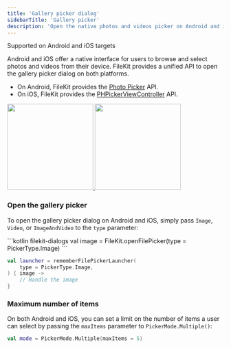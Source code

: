 ```yaml
---
title: 'Gallery picker dialog'
sidebarTitle: 'Gallery picker'
description: 'Open the native photos and videos picker on Android and iOS'
---
```


<Check>Supported on Android and iOS targets</Check>

Android and iOS offer a native interface for users to browse and select photos and videos from their device. FileKit provides a unified API to open the gallery picker dialog on both platforms.

- On Android, FileKit provides the [Photo Picker](https://developer.android.com/training/data-storage/shared/photopicker) API. 
- On iOS, FileKit provides the [PHPickerViewController](https://developer.apple.com/documentation/photokit/selecting-photos-and-videos-in-ios) API.

<div className="flex justify-center gap-6">
  <a href="https://developer.android.com/training/data-storage/shared/photopicker" target="_blank" className="border-transparent">
    <img height="200" width="200" noZoom src="https://developer.android.com/static/images/training/data-storage/kotlin-picker.gif" />
  </a>
  <a href="https://developer.apple.com/documentation/photokit/selecting-photos-and-videos-in-ios" target="_blank" className="border-transparent">
    <img height="200" width="200" noZoom src="https://miro.medium.com/v2/resize:fit:1400/format:webp/1*TzEgvuo17bT95aOJj1IuRg.png" />
  </a>
</div>

### Open the gallery picker

To open the gallery picker dialog on Android and iOS, simply pass `Image`, `Video`, or `ImageAndVideo` to the `type` parameter:

<CodeGroup>
```kotlin filekit-dialogs
val image = FileKit.openFilePicker(type = PickerType.Image)
```

```kotlin filekit-dialogs-compose
val launcher = rememberFilePickerLauncher(
    type = PickerType.Image,
) { image ->
    // Handle the image
}
```
</CodeGroup>

### Maximum number of items

On both Android and iOS, you can set a limit on the number of items a user can select by passing the `maxItems` parameter to `PickerMode.Multiple()`:

```kotlin
val mode = PickerMode.Multiple(maxItems = 5)
```
